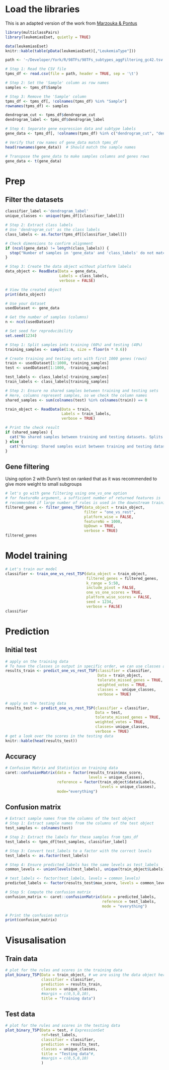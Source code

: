 # Load the libraries

This is an adapted version of the work from [Marzouka & Pontus](https://github.com/NourMarzouka/multiclassPairs)

```r
library(multiclassPairs)
library(leukemiasEset, quietly = TRUE) 

data(leukemiasEset) 
knitr::kable(table(pData(leukemiasEset)[,"LeukemiaType"]))

path <- '~/Developer/York/R/98TFs/98TFs_subtypes_aggFiltering_gc42.tsv'

# Step 1: Read the CSV file
tpms_df <- read.csv(file = path, header = TRUE, sep = '\t')

# Step 2: Set the 'Sample' column as row names
samples <- tpms_df$Sample

# Step 3: Remove the 'Sample' column
tpms_df <- tpms_df[, !colnames(tpms_df) %in% "Sample"]
rownames(tpms_df) <- samples

dendrogram_cut <- tpms_df$dendrogram_cut
dendrogram_label <- tpms_df$dendrogram_label

# Step 4: Separate gene expression data and subtype labels
gene_data <- tpms_df[, !colnames(tpms_df) %in% c("dendrogram_cut", "dendrogram_label")]

# Verify that row names of gene_data match tpms_df
head(rownames(gene_data))  # Should match the sample names

# Transpose the gene_data to make samples columns and genes rows
gene_data <- t(gene_data)

```

# Prep

## Filter the datasets

```r

classifier_label <-'dendrogram_label'
unique_classes <- unique(tpms_df[[classifier_label]])

# Step 2: Extract class labels
# Use 'dendrogram_cut' as the class labels
class_labels <- as.factor(tpms_df[[classifier_label]])

# Check dimensions to confirm alignment
if (ncol(gene_data) != length(class_labels)) {
  stop("Number of samples in 'gene_data' and 'class_labels' do not match after transposing.")
}

# Step 3: Create the data object without platform labels
data_object <- ReadData(Data = gene_data,
                        Labels = class_labels,
                        verbose = FALSE)

# View the created object
print(data_object)


```

```r

# Use your dataset
usedDataset <- gene_data

# Get the number of samples (columns)
n <- ncol(usedDataset)

# Set seed for reproducibility
set.seed(1234)

# Step 1: Split samples into training (60%) and testing (40%)
training_samples <- sample(1:n, size = floor(n * 0.6))

# Create training and testing sets with first 1000 genes (rows)
train <- usedDataset[1:1000, training_samples]
test <- usedDataset[1:1000, -training_samples]

test_labels <- class_labels[-training_samples]
train_labels <- class_labels[training_samples]

# Step 2: Ensure no shared samples between training and testing sets
# Here, columns represent samples, so we check the column names
shared_samples <- sum(colnames(test) %in% colnames(train)) == 0

train_object <- ReadData(Data = train,
                         Labels = train_labels,
                         verbose = TRUE)

# Print the check result
if (shared_samples) {
  cat("No shared samples between training and testing datasets. Splits are clean.\n")
} else {
  cat("Warning: Shared samples exist between training and testing datasets.\n")
}

```

## Gene filtering

Using option 2 with Dunn's test on ranked that as it was recommended to give more weight to small subgroups

```r

# let's go with gene filtering using one_vs_one option
# for featureNo argument, a sufficient number of returned features is 
# recommended if large number of rules is used in the downstream training steps.
filtered_genes <- filter_genes_TSP(data_object = train_object,
                                   filter = "one_vs_rest",
                                   platform_wise = FALSE,
                                   featureNo = 1000,
                                   UpDown = TRUE,
                                   verbose = TRUE)
filtered_genes

```

# Model training

```r

# Let's train our model
classifier <- train_one_vs_rest_TSP(data_object = train_object,
                                    filtered_genes = filtered_genes,
                                    k_range = 5:50,
                                    include_pivot = FALSE,
                                    one_vs_one_scores = TRUE,
                                    platform_wise_scores = FALSE,
                                    seed = 1234,
                                    verbose = FALSE)
classifier

```

# Prediction

## Initial test

```r

# apply on the training data
# To have the classes in output in specific order, we can use classes argument
results_train <- predict_one_vs_rest_TSP(classifier = classifier,
                                         Data = train_object,
                                         tolerate_missed_genes = TRUE,
                                         weighted_votes = TRUE,
                                         classes =  unique_classes,
                                         verbose = TRUE)

# apply on the testing data
results_test <- predict_one_vs_rest_TSP(classifier = classifier,
                                        Data = test,
                                        tolerate_missed_genes = TRUE,
                                        weighted_votes = TRUE,
                                        classes= unique_classes,
                                        verbose = TRUE)
# get a look over the scores in the testing data
knitr::kable(head(results_test))

```

## Accuracy

```r

# Confusion Matrix and Statistics on training data
caret::confusionMatrix(data = factor(results_train$max_score, 
                                     levels = unique_classes),
                       reference = factor(train_object$data$Labels, 
                                          levels = unique_classes),
                       mode="everything")
```

## Confusion matrix

```r

# Extract sample names from the columns of the test object
# Step 1: Extract sample names from the columns of the test object
test_samples <- colnames(test)

# Step 2: Extract the labels for these samples from tpms_df
test_labels <- tpms_df[test_samples, classifier_label]

# Step 3: Convert test_labels to a factor with the correct levels
test_labels <- as.factor(test_labels)

# Step 4: Ensure predicted_labels has the same levels as test_labels
common_levels <- union(levels(test_labels), unique(train_object$Labels))

# test_labels <- factor(test_labels, levels = common_levels)
predicted_labels <- factor(results_test$max_score, levels = common_levels)

# Step 5: Compute the confusion matrix
confusion_matrix <- caret::confusionMatrix(data = predicted_labels,
                                           reference = test_labels,
                                           mode = "everything")

# Print the confusion matrix
print(confusion_matrix)


```

# Visusalisation

## Train data

```r

# plot for the rules and scores in the training data
plot_binary_TSP(Data = train_object, # we are using the data object here
                classifier = classifier, 
                prediction = results_train, 
                classes = unique_classes,
                #margin = c(0,5,0,10),
                title = "Training data")

```

## Test data

```r

# plot for the rules and scores in the testing data
plot_binary_TSP(Data = test, # ExpressionSet
                ref=test_labels,
                classifier = classifier, 
                prediction = results_test, 
                classes = unique_classes,
                title = "Testing data"#, 
                #margin = c(0,5,0,10)
                )

```



